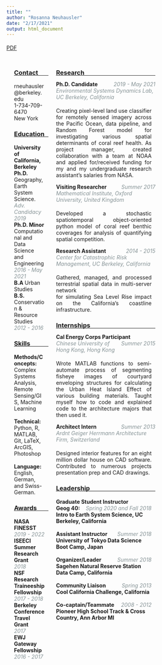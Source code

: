 ```yaml
---
title: ""
author: "Rosanna Neuhausler"
date: "2/17/2021"
output: html_document
---
```


<head>
<style>

i {
  color:#869396;
  font-size: 14px;
}

p {
  text-align: justify;
  padding-top: 5px;
  padding-right: 10px
  }

h3 {
  margin-bottom: -17px;
}

/* columns */
* {box-sizing: border-box;}

.column {
  float: left;
  padding: 10px;
}
.left {
  width: 30%;
  padding-left: 20px;
}
.right {
  width: 70%;
  padding-right: 20px:
}
.row:after {
  content: "";
  display: table;
  clear: both;
}

</style>
</head>


<body>

<a href="pdfs/neuhausler_resume.pdf" >PDF</a>

<div class="column left">

<h3>Contact</h3>
___
rneuhausler@berkeley.edu <br>
1-734-709-6470 <br>
New York <br>

<h3>Education</h3>
___

<p style="text-align: left;" padding-top: 2px; padding-right: 2px>
  <strong>University of California, Berkeley</strong><br>
  <strong>Ph.D.</strong> Geography, Earth System Science.<br>
  <i>Adv. Candidacy 2019</i><br>
  <strong>Ph.D. Minor</strong> Computational and Data Science and Engineering<br>
  <i>2016 - May 2021</i><br>
  <strong>B.A</strong> Urban Studies <br>
  <strong>B.S.</strong> Conservation & Resource Studies<br>
  <i>2012 - 2016</i>
</p>




<h3>Skills</h3>
___
<p style="text-align: left;" padding-top: 2px; padding-right: 2px>
  <strong>Methods/Concepts:</strong><br>
  Complex Systems Analysis, Remote Sensing/GIS, Machine Learning<br>
  <br>
  <strong>Technical:</strong><br>
  Python, R, MATLAB, Git, LaTeX, ArcGIS, Photoshop<br>
  <br>
  <strong>Language:</strong><br>
   English, German, and Swiss-German.<br>
</p>

<h3>Awards</h3>
___

<p style="text-align: left;" padding-top: 2px; padding-right: 2px>
  <strong>NASA FINESST</strong><br>
  <i>2019 - 2022</i><br>
  <strong>ISEECI Summer Research Grant</strong><br>
  <i>2018</i><br>
  <strong>NSF Research Traineeship Fellowship</strong>
  <i>2017 - 2018</i><br>
  <strong>Berkeley Conference Travel Grant</strong><br>
  <i>2017</i><br>
  <strong>EWJ Gateway Fellowship</strong>
  <i>2016 - 2017</i><br>
</p>
<br>
<br>
<br>

</div>

<div class="column right">

<h3>Research</h3>
___
<strong>Ph.D. Candidate</strong> <i style="float: right;">2019 - May 2021</i> <br>
<i>Environmental Systems Dynamics Lab, UC Berkeley, California</i> <br>
<p>
Creating pixel-level land use classifier for remotely sensed imagery across the
Pacific Ocean, data pipeline, and Random Forest model for investigating various
spatial determinants of coral reef health. As project manager, created collaboration
with a team at NOAA and applied for/received funding for my and my undergraduate
research assistant’s salaries from NASA.
</p>
<strong>Visiting Researcher</strong> <i style="float: right;">Summer 2017</i> <br>
<i>Mathematical Institute, Oxford University, United Kingdom</i> <br>
<p>
Developed a stochastic spatiotemporal object-oriented python model of coral reef
benthic coverages for analysis of quantifying spatial competition.
</p>
<strong>Research Assistant</strong> <i style="float: right;">2014 - 2015</i> <br>
<i>Center for Catastrophic Risk Management, UC Berkeley, California</i> <br>
<p>
Gathered, managed, and processed terrestrial spatial data in multi-server network <br>
for simulating Sea Level Rise impact on the California’s coastline infrastructure. <br>
</p>

<h3>Internships</h3>
___
<strong>Cal Energy Corps Participant</strong> <i style="float: right;">Summer 2015</i> <br>
<i>Chinese University of Hong Kong, Hong Kong</i> <br>
<p>
Wrote MATLAB functions to semi-automate process of segmenting fisheye images of
courtyard enveloping structures for calculating the Urban Heat Island Effect of
various building materials. Taught myself how to code and explained code to the
architecture majors that then used it.
</p>
<strong>Architect Intern</strong> <i style="float: right;">Summer 2013</i> <br>
<i>Ardnt Geiger Herrmann Architecture Firm, Switzerland</i> <br>
<p>
Designed interior features for an eight million dollar house on CAD software.
Contributed to numerous projects presentation prep and CAD drawings.
</p>

<h3>Leadership</h3>
___

<p style="text-align: left;" padding-top: 2px; padding-right: 2px>
<strong>Graduate Student Instructor</strong> <i style="float: right;">Spring 2020 and Fall 2018</i> <br>
<strong>Geog 40: Intro to Earth System Science, UC Berkeley, California</strong> <br>
<br>
<strong>Assistant Instructor</strong> <i style="float: right;">Summer 2018</i> <br>
<strong>University of Tokyo Data Science Boot Camp, Japan</strong> <br>
<br>
<strong>Organizer/Leader</strong> <i style="float: right;">Summer 2018</i> <br>
<strong>Sagehen Natural Reserve Station Data Camp, California</strong> <br>
<br>
<strong>Community Liaison</strong> <i style="float: right;">Spring 2013</i> <br>
<strong>Cool California Challenge, California</strong> <br>
<br>
<strong>Co-captain/Teammate</strong> <i style="float: right;">2008 - 2012</i> <br>
<strong>Pioneer High School Track & Cross Country, Ann Arbor MI</strong>
</p>
<br>
<br>
<br>
</div>


</body>
